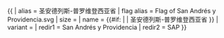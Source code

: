 {{ {{{1<noinclude>|country showdata</noinclude>}}}
| alias = 圣安德列斯-普罗维登西亚省
| flag alias = Flag of San Andrés y Providencia.svg
| size = {{{size|}}}
| name = {{#if: {{{name|}}} | {{{name|}}} | 圣安德列斯-普罗维登西亚省 }}
| variant = {{{variant|}}}
<noinclude>
| redir1 = San Andrés y Providencia
| redir2 = SAP
</noinclude>
}}